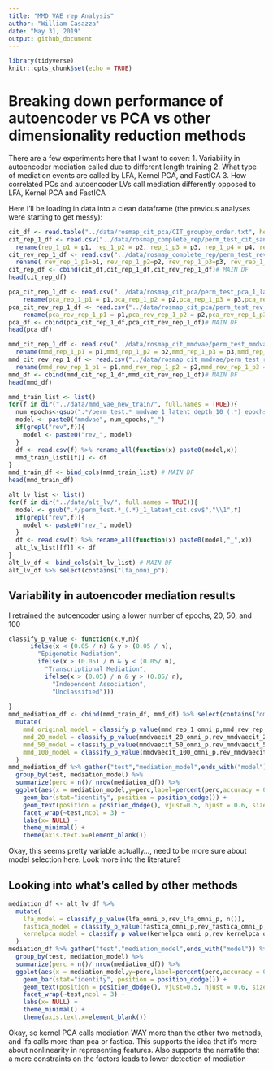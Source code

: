 ```yaml
---
title: "MMD VAE rep Analysis"
author: "William Casazza"
date: "May 31, 2019"
output: github_document
---
```


```r
library(tidyverse)
knitr::opts_chunk$set(echo = TRUE)
```
# Breaking down performance of autoencoder vs PCA vs other dimensionality reduction methods
There are a few experiments here that I want to cover:
1. Variability in autoencoder mediation called due to different length training
2. What type of mediation events are called by LFA, Kernel PCA, and FastICA
3. How correlated PCs and autoencoder LVs call mediation differently opposed to LFA, Kernel PCA and FastICA

Here I'll be loading in data into a clean dataframe (the previous analyses were starting to get messy):
```r
cit_df <- read.table("../data/rosmap_cit_pca/CIT_groupby_order.txt", header = TRUE) %>% select(snp,probes,peaks,gene,pCausal,pReact) %>% rename(pub_omni_p=pCausal,rev_pub_omni_p=pReact)
cit_rep_1_df <- read.csv("../data/rosmap_complete_rep/perm_test_cit_sanity_check_rep_1.csv") %>%
  rename(rep_1_p1 = p1, rep_1_p2 = p2, rep_1_p3 = p3, rep_1_p4 = p4, rep_1_omni_p = omni_p)
cit_rev_rep_1_df <- read.csv("../data/rosmap_complete_rep/perm_test_rev_cit_sanity_check_rep_1.csv") %>%
  rename( rev_rep_1_p1=p1, rev_rep_1_p2=p2, rev_rep_1_p3=p3, rev_rep_1_p4=p4, rev_rep_1_omni_p=omni_p) 
cit_rep_df <- cbind(cit_df,cit_rep_1_df,cit_rev_rep_1_df)# MAIN DF
head(cit_rep_df)

pca_cit_rep_1_df <- read.csv("../data/rosmap_cit_pca/perm_test_pca_1_latent_cit_rep_1.csv") %>%
    rename(pca_rep_1_p1 = p1,pca_rep_1_p2 = p2,pca_rep_1_p3 = p3,pca_rep_1_p4= p4,pca_rep_1_omni_p = omni_p )
pca_cit_rev_rep_1_df <- read.csv("../data/rosmap_cit_pca/perm_test_rev_pca_1_latent_cit_rep_1.csv") %>%
    rename(pca_rev_rep_1_p1 = p1,pca_rev_rep_1_p2 = p2,pca_rev_rep_1_p3 = p3,pca_rev_rep_1_p4= p4,pca_rev_rep_1_omni_p = omni_p )
pca_df <- cbind(pca_cit_rep_1_df,pca_cit_rev_rep_1_df)# MAIN DF
head(pca_df)

mmd_cit_rep_1_df <- read.csv("../data/rosmap_cit_mmdvae/perm_test_mmdvae_1_latent_depth_10_cit_rep_1.csv") %>%
  rename(mmd_rep_1_p1 = p1,mmd_rep_1_p2 = p2,mmd_rep_1_p3 = p3,mmd_rep_1_p4= p4,mmd_rep_1_omni_p = omni_p )
mmd_cit_rev_rep_1_df <- read.csv("../data/rosmap_cit_mmdvae/perm_test_rev_mmdvae_1_latent_depth_10_cit_rep1.csv") %>%
  rename(mmd_rev_rep_1_p1 = p1,mmd_rev_rep_1_p2 = p2,mmd_rev_rep_1_p3 = p3,mmd_rev_rep_1_p4= p4,mmd_rev_rep_1_omni_p = omni_p )
mmd_df <- cbind(mmd_cit_rep_1_df,mmd_cit_rev_rep_1_df)# MAIN DF
head(mmd_df)

mmd_train_list <- list()
for(f in dir("../data/mmd_vae_new_train/", full.names = TRUE)){
  num_epochs<-gsub(".*/perm_test.*_mmdvae_1_latent_depth_10_(.*)_epochs.csv$","\\1",f)
  model <- paste0("mmdvae", num_epochs,"_")
  if(grepl("rev",f)){
    model <- paste0("rev_", model)
  }
  df <- read.csv(f) %>% rename_all(function(x) paste0(model,x))
  mmd_train_list[[f]] <- df
}
mmd_train_df <- bind_cols(mmd_train_list) # MAIN DF
head(mmd_train_df)

alt_lv_list <- list()
for(f in dir("../data/alt_lv/", full.names = TRUE)){
  model <- gsub(".*/perm_test.*_(.*)_1_latent_cit.csv$","\\1",f)
  if(grepl("rev",f)){
    model <- paste0("rev_", model)
  }
  df <- read.csv(f) %>% rename_all(function(x) paste0(model,"_",x))
  alt_lv_list[[f]] <- df
}
alt_lv_df <- bind_cols(alt_lv_list) # MAIN DF
alt_lv_df %>% select(contains("lfa_omni_p"))
```
## Variability in autoencoder mediation results
I retrained the autoencoder using a lower number of epochs, 20, 50, and 100
```r
classify_p_value <- function(x,y,n){
      ifelse(x < (0.05 / n) & y > (0.05 / n),
        "Epigenetic Mediation",
        ifelse(x > (0.05) / n & y < (0.05/ n),
          "Transcriptional Mediation",
          ifelse(x > (0.05) / n & y > (0.05/ n),
            "Independent Association",
            "Unclassified")))
    
}
mmd_mediation_df <- cbind(mmd_train_df, mmd_df) %>% select(contains("omni_p")) %>%
  mutate(
    mmd_original_model = classify_p_value(mmd_rep_1_omni_p,mmd_rev_rep_1_omni_p, n()),
    mmd_20_model = classify_p_value(mmdvaecit_20_omni_p,rev_mmdvaecit_20_omni_p, n()),
    mmd_50_model = classify_p_value(mmdvaecit_50_omni_p,rev_mmdvaecit_50_omni_p, n()),
    mmd_100_model = classify_p_value(mmdvaecit_100_omni_p,rev_mmdvaecit_100_omni_p, n())
  )
mmd_mediation_df %>% gather("test","mediation_model",ends_with("model")) %>%
  group_by(test, mediation_model) %>% 
  summarize(perc = n()/ nrow(mediation_df)) %>%
  ggplot(aes(x = mediation_model,y=perc,label=percent(perc,accuracy = 0.001),fill=mediation_model)) +
    geom_bar(stat="identity", position = position_dodge()) +
    geom_text(position = position_dodge(), vjust=0.5, hjust = 0.6, size = 3) + 
    facet_wrap(~test,ncol = 3) + 
    labs(x= NULL) + 
    theme_minimal() + 
    theme(axis.text.x=element_blank())
```
Okay, this seems pretty variable actually..., need to be more sure about model selection here. Look more into the literature?

## Looking into what's called by other methods
```r
mediation_df <- alt_lv_df %>%
  mutate(
    lfa_model = classify_p_value(lfa_omni_p,rev_lfa_omni_p, n()),
    fastica_model = classify_p_value(fastica_omni_p,rev_fastica_omni_p, n()),
    kernelpca_model = classify_p_value(kernelpca_omni_p,rev_kernelpca_omni_p, n())
  )
mediation_df %>% gather("test","mediation_model",ends_with("model")) %>%
  group_by(test, mediation_model) %>% 
  summarize(perc = n()/ nrow(mediation_df)) %>%
  ggplot(aes(x = mediation_model,y=perc,label=percent(perc,accuracy = 0.001),fill=mediation_model)) +
    geom_bar(stat="identity", position = position_dodge()) +
    geom_text(position = position_dodge(), vjust=0.5, hjust = 0.6, size = 3) + 
    facet_wrap(~test,ncol = 3) + 
    labs(x= NULL) + 
    theme_minimal() + 
    theme(axis.text.x=element_blank())
```
Okay, so kernel PCA calls mediation WAY more than the other two methods, and lfa calls more than pca or fastica. This supports the idea that it's more about nonlinearity in representing features. Also supports the narratife that a more constraints on the factors leads to lower detection of mediation
